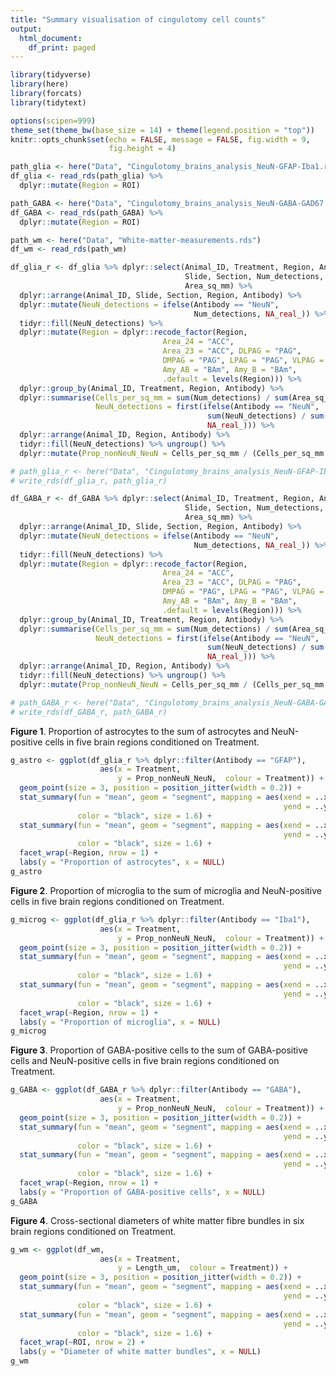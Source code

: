 ```yaml
---
title: "Summary visualisation of cingulotomy cell counts"
output:
  html_document:
    df_print: paged
---
```


```r
library(tidyverse)
library(here)
library(forcats)
library(tidytext)

options(scipen=999)
theme_set(theme_bw(base_size = 14) + theme(legend.position = "top"))
knitr::opts_chunk$set(echo = FALSE, message = FALSE, fig.width = 9, 
                      fig.height = 4)
```

```r
path_glia <- here("Data", "Cingulotomy_brains_analysis_NeuN-GFAP-Iba1.rds")
df_glia <- read_rds(path_glia) %>%
  dplyr::mutate(Region = ROI)

path_GABA <- here("Data", "Cingulotomy_brains_analysis_NeuN-GABA-GAD67.rds")
df_GABA <- read_rds(path_GABA) %>%
  dplyr::mutate(Region = ROI)

path_wm <- here("Data", "White-matter-measurements.rds")
df_wm <- read_rds(path_wm)
```

```r
df_glia_r <- df_glia %>% dplyr::select(Animal_ID, Treatment, Region, Antibody, 
                                       Slide, Section, Num_detections, 
                                       Area_sq_mm) %>% 
  dplyr::arrange(Animal_ID, Slide, Section, Region, Antibody) %>% 
  dplyr::mutate(NeuN_detections = ifelse(Antibody == "NeuN", 
                                         Num_detections, NA_real_)) %>% 
  tidyr::fill(NeuN_detections) %>% 
  dplyr::mutate(Region = dplyr::recode_factor(Region, 
                                  Area_24 = "ACC", 
                                  Area_23 = "ACC", DLPAG = "PAG",
                                  DMPAG = "PAG", LPAG = "PAG", VLPAG = "PAG",
                                  Amy_AB = "BAm", Amy_B = "BAm", 
                                  .default = levels(Region))) %>% 
  dplyr::group_by(Animal_ID, Treatment, Region, Antibody) %>% 
  dplyr::summarise(Cells_per_sq_mm = sum(Num_detections) / sum(Area_sq_mm),
                   NeuN_detections = first(ifelse(Antibody == "NeuN", 
                                            sum(NeuN_detections) / sum(Area_sq_mm),
                                            NA_real_))) %>% 
  dplyr::arrange(Animal_ID, Region, Antibody) %>% 
  tidyr::fill(NeuN_detections) %>% ungroup() %>% 
  dplyr::mutate(Prop_nonNeuN_NeuN = Cells_per_sq_mm / (Cells_per_sq_mm + NeuN_detections))

# path_glia_r <- here("Data", "Cingulotomy_brains_analysis_NeuN-GFAP-Iba1_summary.rds")
# write_rds(df_glia_r, path_glia_r)
```
```r
df_GABA_r <- df_GABA %>% dplyr::select(Animal_ID, Treatment, Region, Antibody, 
                                       Slide, Section, Num_detections, 
                                       Area_sq_mm) %>% 
  dplyr::arrange(Animal_ID, Slide, Section, Region, Antibody) %>% 
  dplyr::mutate(NeuN_detections = ifelse(Antibody == "NeuN", 
                                         Num_detections, NA_real_)) %>% 
  tidyr::fill(NeuN_detections) %>% 
  dplyr::mutate(Region = dplyr::recode_factor(Region, 
                                  Area_24 = "ACC", 
                                  Area_23 = "ACC", DLPAG = "PAG",
                                  DMPAG = "PAG", LPAG = "PAG", VLPAG = "PAG",
                                  Amy_AB = "BAm", Amy_B = "BAm", 
                                  .default = levels(Region))) %>% 
  dplyr::group_by(Animal_ID, Treatment, Region, Antibody) %>% 
  dplyr::summarise(Cells_per_sq_mm = sum(Num_detections) / sum(Area_sq_mm),
                   NeuN_detections = first(ifelse(Antibody == "NeuN", 
                                            sum(NeuN_detections) / sum(Area_sq_mm),
                                            NA_real_))) %>% 
  dplyr::arrange(Animal_ID, Region, Antibody) %>% 
  tidyr::fill(NeuN_detections) %>% ungroup() %>% 
  dplyr::mutate(Prop_nonNeuN_NeuN = Cells_per_sq_mm / (Cells_per_sq_mm + NeuN_detections))

# path_GABA_r <- here("Data", "Cingulotomy_brains_analysis_NeuN-GABA-GAD67_summary.rds")
# write_rds(df_GABA_r, path_GABA_r)
```
**Figure 1**. Proportion of astrocytes to the sum of astrocytes and NeuN-positive cells in five brain regions conditioned on Treatment. 
```r
g_astro <- ggplot(df_glia_r %>% dplyr::filter(Antibody == "GFAP"),
                    aes(x = Treatment,
                        y = Prop_nonNeuN_NeuN,  colour = Treatment)) + 
  geom_point(size = 3, position = position_jitter(width = 0.2)) + 
  stat_summary(fun = "mean", geom = "segment", mapping = aes(xend = ..x.. - 0.3, 
                                                             yend = ..y..),
               color = "black", size = 1.6) +
  stat_summary(fun = "mean", geom = "segment", mapping = aes(xend = ..x.. + 0.3, 
                                                             yend = ..y..),
               color = "black", size = 1.6) +
  facet_wrap(~Region, nrow = 1) +
  labs(y = "Proportion of astrocytes", x = NULL)
g_astro
```

**Figure 2**. Proportion of microglia to the sum of microglia and NeuN-positive cells in five brain regions conditioned on Treatment. 
```r
g_microg <- ggplot(df_glia_r %>% dplyr::filter(Antibody == "Iba1"),
                    aes(x = Treatment,
                        y = Prop_nonNeuN_NeuN,  colour = Treatment)) + 
  geom_point(size = 3, position = position_jitter(width = 0.2)) + 
  stat_summary(fun = "mean", geom = "segment", mapping = aes(xend = ..x.. - 0.3, 
                                                             yend = ..y..),
               color = "black", size = 1.6) +
  stat_summary(fun = "mean", geom = "segment", mapping = aes(xend = ..x.. + 0.3, 
                                                             yend = ..y..),
               color = "black", size = 1.6) +
  facet_wrap(~Region, nrow = 1) +
  labs(y = "Proportion of microglia", x = NULL)
g_microg
```

**Figure 3**. Proportion of GABA-positive cells to the sum of GABA-positive cells and NeuN-positive cells in five brain regions conditioned on Treatment. 
```r
g_GABA <- ggplot(df_GABA_r %>% dplyr::filter(Antibody == "GABA"),
                    aes(x = Treatment,
                        y = Prop_nonNeuN_NeuN,  colour = Treatment)) + 
  geom_point(size = 3, position = position_jitter(width = 0.2)) + 
  stat_summary(fun = "mean", geom = "segment", mapping = aes(xend = ..x.. - 0.3, 
                                                             yend = ..y..),
               color = "black", size = 1.6) +
  stat_summary(fun = "mean", geom = "segment", mapping = aes(xend = ..x.. + 0.3, 
                                                             yend = ..y..),
               color = "black", size = 1.6) +
  facet_wrap(~Region, nrow = 1) +
  labs(y = "Proportion of GABA-positive cells", x = NULL)
g_GABA
```

**Figure 4**. Cross-sectional diameters of white matter fibre bundles in six brain regions conditioned on Treatment. 
```r
g_wm <- ggplot(df_wm,
                    aes(x = Treatment,
                        y = Length_um,  colour = Treatment)) + 
  geom_point(size = 3, position = position_jitter(width = 0.2)) + 
  stat_summary(fun = "mean", geom = "segment", mapping = aes(xend = ..x.. - 0.3, 
                                                             yend = ..y..),
               color = "black", size = 1.6) +
  stat_summary(fun = "mean", geom = "segment", mapping = aes(xend = ..x.. + 0.3, 
                                                             yend = ..y..),
               color = "black", size = 1.6) +
  facet_wrap(~ROI, nrow = 2) +
  labs(y = "Diameter of white matter bundles", x = NULL)
g_wm
```